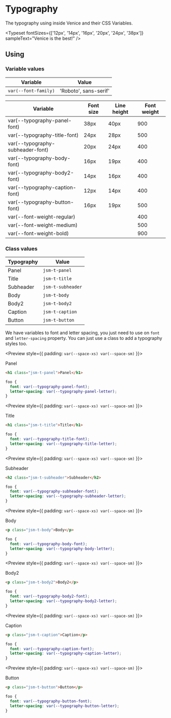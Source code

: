 
<Meta title="Getting Started|Styles/Typography" />

# Typography

The typography using inside Venice and their CSS Variables.

<Typeset
  fontSizes={['12px', '14px', '16px', '20px', '24px', '38px']}
  sampleText="Venice is the best!"
/>

## Using

### Variable values

| Variable             | Value                 |
| -------------------- | ----------------------|
| `var(--font-family)` | 'Roboto', sans-serif' |

| Variable                         | Font size | Line height | Font weight |
|----------------------------------|-----------|-------------|-------------|
| var(--typography-panel-font)     | 38px      | 40px        | 900         |
| var(--typography-title-font)     | 24px      | 28px        | 500         |
| var(--typography-subheader-font) | 20px      | 24px        | 400         |
| var(--typography-body-font)      | 16px      | 19px        | 400         |
| var(--typography-body2-font)     | 14px      | 16px        | 400         |
| var(--typography-caption-font)   | 12px      | 14px        | 400         |
| var(--typography-button-font)    | 16px      | 19px        | 500         |
| var(--font-weight-regular)       |           |             | 400         |
| var(--font-weight-medium)        |           |             | 500         |
| var(--font-weight-bold)          |           |             | 900         |

### Class values

| Typography           | Value                 |
| -------------------- | ----------------------|
| Panel                | `jsm-t-panel`         |
| Title                | `jsm-t-title`         |
| Subheader            | `jsm-t-subheader`     |
| Body                 | `jsm-t-body`          |
| Body2                | `jsm-t-body2`         |
| Caption              | `jsm-t-caption`       |
| Button               | `jsm-t-button`        |

We have variables to font and letter spacing, you just need to use on `font` and `letter-spacing` property. You can just use a class to add a typography styles too.

<Preview style={{
  padding: `var(--space-xs) var(--space-sm)`
}}>
  <div style={{
    font: `var(--typography-panel-font)`,
    letterSpacing: `var(--typography-panel-letter)`
  }}>Panel</div>
</Preview>

```html
<h1 class="jsm-t-panel">Panel</h1>
```

```css
foo {
  font: var(--typography-panel-font);
  letter-spacing: var(--typography-panel-letter);
}
```

<Preview style={{
  padding: `var(--space-xs) var(--space-sm)`
}}>
  <div style={{
    font: `var(--typography-title-font)`,
    letterSpacing: `var(--typography-title-letter)`
  }}>Title</div>
</Preview>


```html
<h1 class="jsm-t-title">Title</h1>
```

```css
foo {
  font: var(--typography-title-font);
  letter-spacing: var(--typography-title-letter);
}
```

<Preview style={{
  padding: `var(--space-xs) var(--space-sm)`
}}>
  <div style={{
    font: `var(--typography-subheader-font)`,
    letterSpacing: `var(--typography-subheader-letter)`
  }}>Subheader</div>
</Preview>


```html
<h2 class="jsm-t-subheader">Subheader</h2>
```

```css
foo {
  font: var(--typography-subheader-font);
  letter-spacing: var(--typography-subheader-letter);
}
```

<Preview style={{
  padding: `var(--space-xs) var(--space-sm)`
}}>
  <div style={{
    font: `var(--typography-body-font)`,
    letterSpacing: `var(--typography-body-letter)`
  }}>Body</div>
</Preview>


```html
<p class="jsm-t-body">Body</p>
```

```css
foo {
  font: var(--typography-body-font);
  letter-spacing: var(--typography-body-letter);
}
```

<Preview style={{
  padding: `var(--space-xs) var(--space-sm)`
}}>
  <div style={{
    font: `var(--typography-body2-font)`,
    letterSpacing: `var(--typography-body2-letter)`
  }}>Body2</div>
</Preview>


```html
<p class="jsm-t-body2">Body2</p>
```

```css
foo {
  font: var(--typography-body2-font);
  letter-spacing: var(--typography-body2-letter);
}
```

<Preview style={{
  padding: `var(--space-xs) var(--space-sm)`
}}>
  <div style={{
    font: `var(--typography-caption-font)`,
    letterSpacing: `var(--typography-caption-letter)`
  }}>Caption</div>
</Preview>


```html
<p class="jsm-t-caption">Caption</p>
```

```css
foo {
  font: var(--typography-caption-font);
  letter-spacing: var(--typography-caption-letter);
}
```

<Preview style={{
  padding: `var(--space-xs) var(--space-sm)`
}}>
  <div style={{
    font: `var(--typography-button-font)`,
    letterSpacing: `var(--typography-button-letter)`
  }}>Button</div>
</Preview>


```html
<p class="jsm-t-button">Button</p>
```

```css
foo {
  font: var(--typography-button-font);
  letter-spacing: var(--typography-button-letter);
}
```
